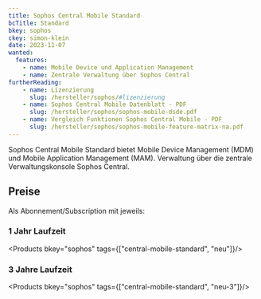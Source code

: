 ```yaml
---
title: Sophos Central Mobile Standard
bcTitle: Standard
bkey: sophos
ckey: simon-klein
date: 2023-11-07
wanted:
  features:
    - name: Mobile Device und Application Management
    - name: Zentrale Verwaltung über Sophos Central
furtherReading:
    - name: Lizenzierung
      slug: /hersteller/sophos/#lizenzierung
    - name: Sophos Central Mobile Datenblatt - PDF
      slug: /hersteller/sophos/sophos-mobile-dsde.pdf
    - name: Vergleich Funktionen Sophos Central Mobile - PDF
      slug: /hersteller/sophos/sophos-mobile-feature-matrix-na.pdf
---
```





<Intro>

 Sophos Central Mobile Standard bietet Mobile Device Management (MDM) und Mobile Application Management (MAM). Verwaltung über die zentrale Verwaltungskonsole Sophos Central.

</Intro>

<TOC />

## Preise

Als Abonnement/Subscription mit jeweils:

### 1 Jahr Laufzeit

<Products bkey="sophos" tags={["central-mobile-standard", "neu"]}/>


### 3 Jahre Laufzeit

<Products bkey="sophos" tags={["central-mobile-standard", "neu-3"]}/>
